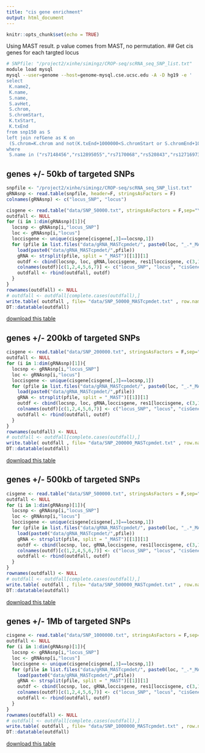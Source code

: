 ```yaml
---
title: "cis gene enrichment"
output: html_document
---
```


```r
knitr::opts_chunk$set(echo = TRUE)
```

Using MAST result. p value comes from MAST, no permutation.
## Get cis genes for each targted locus
```bash
# SNPfile: "/project2/xinhe/simingz/CROP-seq/scRNA_seq_SNP_list.txt"
module load mysql
mysql --user=genome --host=genome-mysql.cse.ucsc.edu -A -D hg19 -e '
select
 K.name2,
 K.name,
 S.name,
 S.avHet,
 S.chrom,
 S.chromStart,
 K.txStart,
 K.txEnd
from snp150 as S
left join refGene as K on
 (S.chrom=K.chrom and not(K.txEnd+1000000<S.chromStart or S.chromEnd+1000000<K.txStart))
where
 S.name in ("rs7148456","rs12895055","rs7170068","rs520843","rs12716973","rs2192932","rs17200916","rs1198588","rs324017","rs4151680","rs301791","rs324015","rs9882911","rs11633075","rs2027349","rs186132169","rs9661794","rs7936858","rs3861678","rs10933","rs6071578")' > /project2/xinhe/simingz/CROP-seq/cropseq/data/SNP_1000000.txt
```

## genes +/- 50kb of targeted SNPs
```r
snpfile <- "/project2/xinhe/simingz/CROP-seq/scRNA_seq_SNP_list.txt"
gRNAsnp <- read.table(snpfile, header=F, stringsAsFactors = F)
colnames(gRNAsnp) <- c("locus_SNP", "locus")
```

```r
cisgene <- read.table("data/SNP_50000.txt", stringsAsFactors = F,sep="\t", header=T)
outdfall <- NULL
for (i in 1:dim(gRNAsnp)[1]){
  locsnp <- gRNAsnp[i,"locus_SNP"]
  loc <- gRNAsnp[i,"locus"]
  loccisgene <- unique(cisgene[cisgene[,3]==locsnp,1])
  for (pfile in list.files("data/gRNA_MASTcpmdet/", paste0(loc, "_.*_MASTcpmdet_Neg1.Rd"))){
    load(paste0("data/gRNA_MASTcpmdet/",pfile))
    gRNA <- strsplit(pfile, split = "_MAST")[[1]][1]
    outdf <- cbind(locsnp, loc, gRNA,loccisgene, res1[loccisgene, c(3,1,2)])
    colnames(outdf)[c(1,2,4,5,6,7)] <- c("locus_SNP", "locus", "cisGene", "logFC", "MASTcpmdetvalue", "FDR")
    outdfall <- rbind(outdfall, outdf)
  }
}
rownames(outdfall) <- NULL
# outdfall <- outdfall[complete.cases(outdfall),]
write.table( outdfall , file= "data/SNP_50000_MASTcpmdet.txt" , row.names=F, col.names=T, sep="\t", quote = F)
DT::datatable(outdfall)
```
[download this table](https://github.com/simingz/cropseq/blob/master/data/SNP_50000_MASTcpmdet.txt)

## genes +/- 200kb of targeted SNPs
```r
cisgene <- read.table("data/SNP_200000.txt", stringsAsFactors = F,sep="\t", header=T)
outdfall <- NULL
for (i in 1:dim(gRNAsnp)[1]){
  locsnp <- gRNAsnp[i,"locus_SNP"]
  loc <- gRNAsnp[i,"locus"]
  loccisgene <- unique(cisgene[cisgene[,3]==locsnp,1])
  for (pfile in list.files("data/gRNA_MASTcpmdet/", paste0(loc, "_.*_MASTcpmdet_Neg1.Rd"))){
    load(paste0("data/gRNA_MASTcpmdet/",pfile))
    gRNA <- strsplit(pfile, split = "_MAST")[[1]][1]
    outdf <- cbind(locsnp, loc, gRNA,loccisgene, res1[loccisgene, c(3,1,2)])
    colnames(outdf)[c(1,2,4,5,6,7)] <- c("locus_SNP", "locus", "cisGene", "logFC", "MASTcpmdetvalue", "FDR")
    outdfall <- rbind(outdfall, outdf)
  }
}
rownames(outdfall) <- NULL
# outdfall <- outdfall[complete.cases(outdfall),]
write.table( outdfall , file= "data/SNP_200000_MASTcpmdet.txt" , row.names=F, col.names=T, sep="\t", quote = F)
DT::datatable(outdfall)
```
[download this table](https://github.com/simingz/cropseq/blob/master/data/SNP_200000_MASTcpmdet.txt)

## genes +/- 500kb of targeted SNPs
```r
cisgene <- read.table("data/SNP_500000.txt", stringsAsFactors = F,sep="\t", header=T)
outdfall <- NULL
for (i in 1:dim(gRNAsnp)[1]){
  locsnp <- gRNAsnp[i,"locus_SNP"]
  loc <- gRNAsnp[i,"locus"]
  loccisgene <- unique(cisgene[cisgene[,3]==locsnp,1])
  for (pfile in list.files("data/gRNA_MASTcpmdet/", paste0(loc, "_.*_MASTcpmdet_Neg1.Rd"))){
    load(paste0("data/gRNA_MASTcpmdet/",pfile))
    gRNA <- strsplit(pfile, split = "_MAST")[[1]][1]
    outdf <- cbind(locsnp, loc, gRNA,loccisgene, res1[loccisgene, c(3,1,2)])
    colnames(outdf)[c(1,2,4,5,6,7)] <- c("locus_SNP", "locus", "cisGene", "logFC", "MASTcpmdetvalue", "FDR")
    outdfall <- rbind(outdfall, outdf)
  }
}
rownames(outdfall) <- NULL
# outdfall <- outdfall[complete.cases(outdfall),]
write.table( outdfall , file= "data/SNP_500000_MASTcpmdet.txt" , row.names=F, col.names=T, sep="\t", quote = F)
DT::datatable(outdfall)
```
[download this table](https://github.com/simingz/cropseq/blob/master/data/SNP_500000_MASTcpmdet.txt)

## genes +/- 1Mb of targeted SNPs
```r
cisgene <- read.table("data/SNP_1000000.txt", stringsAsFactors = F,sep="\t", header=T)
outdfall <- NULL
for (i in 1:dim(gRNAsnp)[1]){
  locsnp <- gRNAsnp[i,"locus_SNP"]
  loc <- gRNAsnp[i,"locus"]
  loccisgene <- unique(cisgene[cisgene[,3]==locsnp,1])
  for (pfile in list.files("data/gRNA_MASTcpmdet/", paste0(loc, "_.*_MASTcpmdet_Neg1.Rd"))){
    load(paste0("data/gRNA_MASTcpmdet/",pfile))
    gRNA <- strsplit(pfile, split = "_MAST")[[1]][1]
    outdf <- cbind(locsnp, loc, gRNA,loccisgene, res1[loccisgene, c(3,1,2)])
    colnames(outdf)[c(1,2,4,5,6,7)] <- c("locus_SNP", "locus", "cisGene", "logFC", "MASTcpmdetvalue", "FDR")
    outdfall <- rbind(outdfall, outdf)
  }
}
rownames(outdfall) <- NULL
# outdfall <- outdfall[complete.cases(outdfall),]
write.table( outdfall , file= "data/SNP_1000000_MASTcpmdet.txt" , row.names=F, col.names=T, sep="\t", quote = F)
DT::datatable(outdfall)
```
[download this table](https://github.com/simingz/cropseq/blob/master/data/SNP_1000000_MASTcpmdet.txt)
